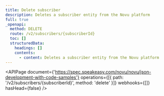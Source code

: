 ```yaml
---
title: Delete subscriber
description: Deletes a subscriber entity from the Novu platform
full: true
_openapi:
  method: DELETE
  route: /v2/subscribers/{subscriberId}
  toc: []
  structuredData:
    headings: []
    contents:
      - content: Deletes a subscriber entity from the Novu platform
---
```


<APIPage
  document={'https://spec.speakeasy.com/novu/novu/json-development-with-code-samples'}
  operations={[{ path: '/v2/subscribers/{subscriberId}', method: 'delete' }]}
  webhooks={[]}
  hasHead={false}
/>

